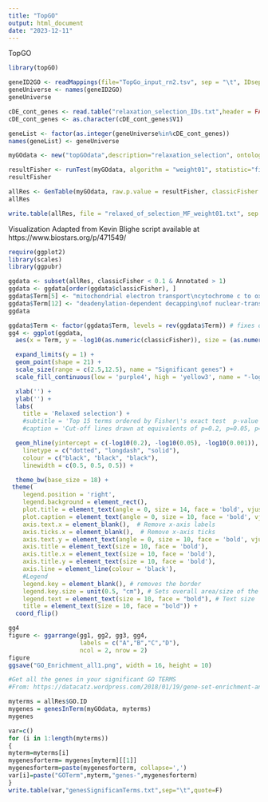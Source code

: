 ```yaml
---
title: "TopGO"
output: html_document
date: "2023-12-11"
---
```


TopGO
```r
library(topGO)

geneID2GO <- readMappings(file="TopGo_input_rn2.tsv", sep = "\t", IDsep = ",")
geneUniverse <- names(geneID2GO)
geneUniverse

cDE_cont_genes <- read.table("relaxation_selection_IDs.txt",header = FALSE)
cDE_cont_genes <- as.character(cDE_cont_genes$V1)

geneList <- factor(as.integer(geneUniverse%in%cDE_cont_genes))
names(geneList) <- geneUniverse

myGOdata <- new("topGOdata",description="relaxation_selection", ontology="MF",allGenes=geneList, annot = annFUN.gene2GO, gene2GO = geneID2GO)

resultFisher <- runTest(myGOdata, algorithm = "weight01", statistic="fisher")
resultFisher

allRes <- GenTable(myGOdata, raw.p.value = resultFisher, classicFisher = resultFisher, orderBy = "classicFisher", ranksOf = "classicFisher", topNodes = 15,numChar=1000)
allRes

write.table(allRes, file = "relaxed_of_selection_MF_weight01.txt", sep = "\t", quote = FALSE, row.names = F)
```
Visualization
Adapted from Kevin Blighe script available at https://www.biostars.org/p/471549/
```r
require(ggplot2)
library(scales)
library(ggpubr)

ggdata <- subset(allRes, classicFisher < 0.1 & Annotated > 1)
ggdata <- ggdata[order(ggdata$classicFisher), ]
ggdata$Term[5] <- "mitochondrial electron transport\ncytochrome c to oxygen"
ggdata$Term[12] <- "deadenylation-dependent decapping\nof nuclear-transcribed mRNA"
ggdata

ggdata$Term <- factor(ggdata$Term, levels = rev(ggdata$Term)) # fixes order
gg4 <- ggplot(ggdata,
  aes(x = Term, y = -log10(as.numeric(classicFisher)), size = (as.numeric(Significant)), fill = -log10(as.numeric(classicFisher)))) +

  expand_limits(y = 1) +
  geom_point(shape = 21) +
  scale_size(range = c(2.5,12.5), name = "Significant genes") +
  scale_fill_continuous(low = 'purple4', high = 'yellow3', name = "-log10(Fisher's exact test)") +

  xlab('') + 
  ylab('') +
  labs(
    title = 'Relaxed selection') + 
    #subtitle = 'Top 15 terms ordered by Fisher\'s exact test  p-value',
    #caption = 'Cut-off lines drawn at equivalents of p=0.2, p=0.05, p=0.001') +

  geom_hline(yintercept = c(-log10(0.2), -log10(0.05), -log10(0.001)),
    linetype = c("dotted", "longdash", "solid"),
    colour = c("black", "black", "black"),
    linewidth = c(0.5, 0.5, 0.5)) +

  theme_bw(base_size = 18) +
 theme(
    legend.position = 'right',
    legend.background = element_rect(),
    plot.title = element_text(angle = 0, size = 14, face = 'bold', vjust = 1),
    plot.caption = element_text(angle = 0, size = 10, face = 'bold', vjust = 1),
    axis.text.x = element_blank(),  # Remove x-axis labels
    axis.ticks.x = element_blank(),  # Remove x-axis ticks
    axis.text.y = element_text(angle = 0, size = 10, face = 'bold', vjust = 0.5),
    axis.title = element_text(size = 10, face = 'bold'),
    axis.title.x = element_text(size = 10, face = 'bold'),
    axis.title.y = element_text(size = 10, face = 'bold'),
    axis.line = element_line(colour = 'black'),
    #Legend
    legend.key = element_blank(), # removes the border
    legend.key.size = unit(0.5, "cm"), # Sets overall area/size of the legend
    legend.text = element_text(size = 10, face = "bold"), # Text size
    title = element_text(size = 10, face = "bold")) +
  coord_flip()

gg4
figure <- ggarrange(gg1, gg2, gg3, gg4,
                    labels = c("A","B","C","D"),
                    ncol = 2, nrow = 2)
figure
ggsave("GO_Enrichment_all1.png", width = 16, height = 10)
```

```r
#Get all the genes in your significant GO TERMS
#From: https://datacatz.wordpress.com/2018/01/19/gene-set-enrichment-analysis-with-topgo-part-1/

myterms = allRes$GO.ID 
mygenes = genesInTerm(myGOdata, myterms)
mygenes

var=c()
for (i in 1:length(myterms))
{
myterm=myterms[i]
mygenesforterm= mygenes[myterm][[1]]
mygenesforterm=paste(mygenesforterm, collapse=',')
var[i]=paste("GOTerm",myterm,"genes-",mygenesforterm)
}
write.table(var,"genesSignificanTerms.txt",sep="\t",quote=F)

```
